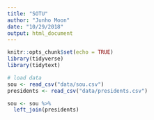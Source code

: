 ```yaml
---
title: "SOTU"
author: "Junho Moon"
date: "10/29/2018"
output: html_document
---
```


```r
knitr::opts_chunk$set(echo = TRUE)
library(tidyverse)
library(tidytext)

# load data
sou <- read_csv("data/sou.csv")
presidents <- read_csv("data/presidents.csv")
```

```r
sou <- sou %>%
  left_join(presidents)
```

